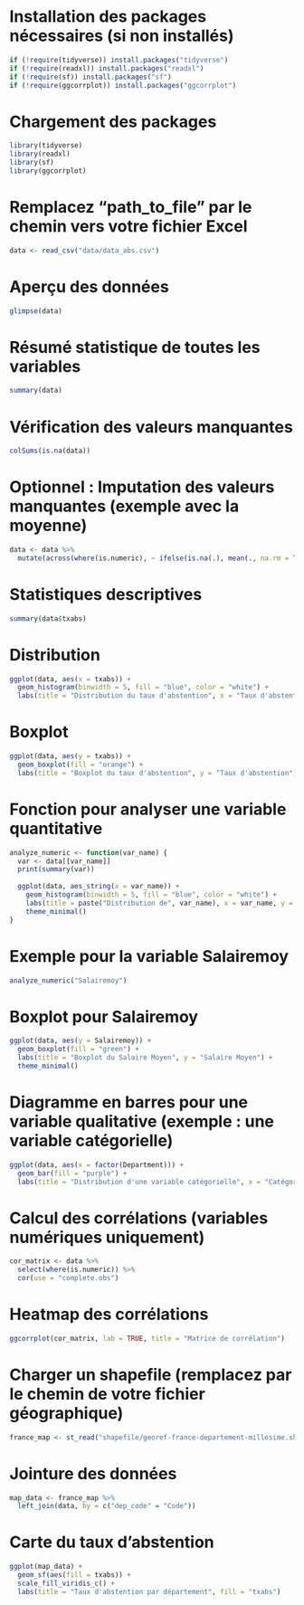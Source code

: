 # Installation des packages nécessaires (si non installés)
``` r
if (!require(tidyverse)) install.packages("tidyverse")
if (!require(readxl)) install.packages("readxl")
if (!require(sf)) install.packages("sf")
if (!require(ggcorrplot)) install.packages("ggcorrplot")
```

# Chargement des packages
``` r
library(tidyverse)
library(readxl)
library(sf)
library(ggcorrplot)
```

# Remplacez "path_to_file" par le chemin vers votre fichier Excel
```r
data <- read_csv("data/data_abs.csv")
```

# Aperçu des données
```r
glimpse(data)
```

# Résumé statistique de toutes les variables
```r
summary(data)
```

# Vérification des valeurs manquantes
```r
colSums(is.na(data))
```

# Optionnel : Imputation des valeurs manquantes (exemple avec la moyenne)
```r
data <- data %>%
  mutate(across(where(is.numeric), ~ ifelse(is.na(.), mean(., na.rm = TRUE), .)))
```

# Statistiques descriptives
```r
summary(data$txabs)
```

# Distribution
```r
ggplot(data, aes(x = txabs)) +
  geom_histogram(binwidth = 5, fill = "blue", color = "white") +
  labs(title = "Distribution du taux d'abstention", x = "Taux d'abstention", y = "Fréquence")

```

# Boxplot
```r
ggplot(data, aes(y = txabs)) +
  geom_boxplot(fill = "orange") +
  labs(title = "Boxplot du taux d'abstention", y = "Taux d'abstention")
```

# Fonction pour analyser une variable quantitative
```r
analyze_numeric <- function(var_name) {
  var <- data[[var_name]]
  print(summary(var))
  
  ggplot(data, aes_string(x = var_name)) +
    geom_histogram(binwidth = 5, fill = "blue", color = "white") +
    labs(title = paste("Distribution de", var_name), x = var_name, y = "Fréquence") +
    theme_minimal()
}
```

# Exemple pour la variable Salairemoy
```r
analyze_numeric("Salairemoy")
```

# Boxplot pour Salairemoy
```r
ggplot(data, aes(y = Salairemoy)) +
  geom_boxplot(fill = "green") +
  labs(title = "Boxplot du Salaire Moyen", y = "Salaire Moyen") +
  theme_minimal()
```

# Diagramme en barres pour une variable qualitative (exemple : une variable catégorielle)
```r
ggplot(data, aes(x = factor(Department))) +
  geom_bar(fill = "purple") +
  labs(title = "Distribution d'une variable catégorielle", x = "Catégories", y = "Fréquence")
```

# Calcul des corrélations (variables numériques uniquement)
```r
cor_matrix <- data %>%
  select(where(is.numeric)) %>%
  cor(use = "complete.obs")
```

# Heatmap des corrélations
```r
ggcorrplot(cor_matrix, lab = TRUE, title = "Matrice de corrélation")
```

# Charger un shapefile (remplacez par le chemin de votre fichier géographique)
```r
france_map <- st_read("shapefile/georef-france-departement-millesime.shp")
```

# Jointure des données
```r
map_data <- france_map %>%
  left_join(data, by = c("dep_code" = "Code"))
```

# Carte du taux d'abstention
```r
ggplot(map_data) +
  geom_sf(aes(fill = txabs)) +
  scale_fill_viridis_c() +
  labs(title = "Taux d'abstention par département", fill = "txabs")
```


```r

```


```r

```


```r

```


```r

```